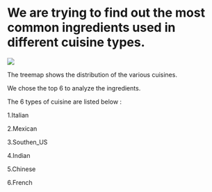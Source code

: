

# We are trying to find out the most common ingredients used in different cuisine types.



  ![](pic1.jpg)
  
The treemap shows the distribution of the various cuisines.
 
We chose the top 6 to analyze the ingredients.
 
The 6 types of cuisine are listed below :

   1.Italian
   
   2.Mexican
   
   3.Southen_US
   
   4.Indian
   
   5.Chinese
   
   6.French
   
   

